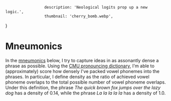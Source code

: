 
                     description: 'Neological logits prop up a new logic.',
                     thumbnail: 'cherry_bomb.webp',
}

# Mneumonics
In the [mneumonics](https://en.wikipedia.org/wiki/Mnemonic) below, I try to capture ideas in as assonantly dense a phrase as possible.
Using the [CMU pronouncing dictionary](http://www.speech.cs.cmu.edu/cgi-bin/cmudict), I'm able to (approximately) score how densely I've packed vowel phonemes into the phrases.
In particular, I define density as the ratio of achieved vowel phoneme overlaps to the total possible number of vowel phoneme overlaps.
Under this definition, the phrase _The quick brown fox jumps over the lazy dog_ has a density of 0.14, while the phrase _La la la la la_ has a density of 1.0.

<ResonantDensity text="Inaction is an action."/>
<ResonantDensity text="Neological logits prop up a new logic."/>
<ResonantDensity text="Positing self star locks id in an arm bar."/>
<ResonantDensity text="Rigid systems lack the magic. Seek the patterns in the static."/>
<ResonantDensity text="Utils: Who tills? YOU till!"/>
<ResonantDensity text="Relative perceptions of the time commodity cause dishonest tardiness constantly."/>
<ResonantDensity text="Default position: existence is imposition."/>
<ResonantDensity text="Opulence often opts for profit."/>
<ResonantDensity text="Oligopoly? Honestly not for me. It's gotta be all of us steering this probably."/>
<ResonantDensity text="Pass on a salary! Hack haphazard gadgetry!"/>
<ResonantDensity text="Maybe moving somewhere else? Return to stealth. Dereference self."/>
<ResonantDensity text="A man manifesting a plan: sans manifesto."/>